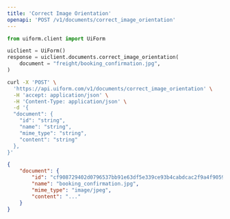```yaml
---
title: 'Correct Image Orientation'
openapi: 'POST /v1/documents/correct_image_orientation'
---
```


<RequestExample>

```python python
from uiform.client import UiForm

uiclient = UiForm()
response = uiclient.documents.correct_image_orientation(
    document = "freight/booking_confirmation.jpg",
)
```


```bash curl
curl -X 'POST' \
  'https://api.uiform.com/v1/documents/correct_image_orientation' \
  -H 'accept: application/json' \
  -H 'Content-Type: application/json' \
  -d '{
  "document": {
    "id": "string",
    "name": "string",
    "mime_type": "string",
    "content": "string"
  },
}'
```

</RequestExample>


<ResponseExample>

```json 200
{
    "document": {
        "id": "cf908729402d0796537bb91e63df5e339ce93b4cabdcac2f9a4f90592647e130",
        "name": "booking_confirmation.jpg",
        "mime_type": "image/jpeg",
        "content": "..."
    }
}
```



</ResponseExample>

